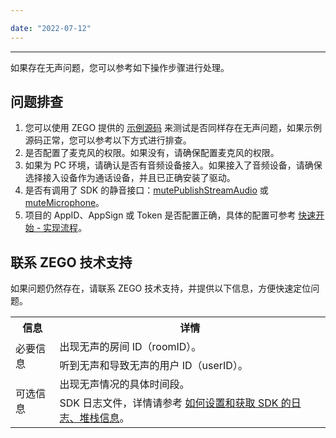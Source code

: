 ```yaml
---

date: "2022-07-12"
---
```


<Title>怎么处理无声问题？</Title>



---

如果存在无声问题，您可以参考如下操作步骤进行处理。

## 问题排查

1. 您可以使用 ZEGO 提供的 [示例源码](/real-time-video-android-java/quick-start/run-example-code) 来测试是否同样存在无声问题，如果示例源码正常，您可以参考以下方式进行排查。
2. 是否配置了麦克风的权限。如果没有，请确保配置麦克风的权限。
3. 如果为 PC 环境，请确认是否有音频设备接入。如果接入了音频设备，请确保选择接入设备作为通话设备，并且已正确安装了驱动。
4. 是否有调用了 SDK 的静音接口：[mutePublishStreamAudio](https://doc-zh.zego.im/article/api?doc=Express_Video_SDK_API~Java_android~class~im-zego-zegoexpress-zego-express-engine&jumpType=route#mute-publish-stream-audio) 或 [muteMicrophone](https://doc-zh.zego.im/article/api?doc=Express_Video_SDK_API~Java_android~class~im-zego-zegoexpress-zego-express-engine&jumpType=route#mute-microphone)。
5. 项目的 AppID、AppSign 或 Token 是否配置正确，具体的配置可参考 [快速开始 - 实现流程](/real-time-video-android-java/quick-start/implementing-video-call)。


## 联系 ZEGO 技术支持

如果问题仍然存在，请联系 ZEGO 技术支持，并提供以下信息，方便快速定位问题。


<table>
  
  <tbody><tr>
    <th>信息</th>
    <th>详情</th>
  </tr>
  <tr>
    <td rowspan="2">必要信息</td>
    <td>出现无声的房间 ID（roomID）。</td>
  </tr>
  <tr>
    <td>听到无声和导致无声的用户 ID（userID）。</td>
  </tr>
  <tr>
    <td rowspan="2">可选信息</td>
    <td>出现无声情况的具体时间段。</td>
  </tr>
  <tr>
    <td>SDK 日志文件，详情请参考 <a target="_blank" href="https://doc-zh.zego.im/faq/express_sdkLog">如何设置和获取 SDK 的日志、堆栈信息</a>。</td>
  </tr>
</tbody></table>
